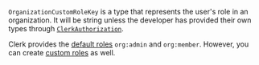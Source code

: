 `OrganizationCustomRoleKey` is a type that represents the user's role in an organization. It will be string unless the developer has provided their own types through [`ClerkAuthorization`](/docs/guides/development/override-clerk-types-interfaces#example-custom-roles-and-permissions).

Clerk provides the [default roles](/docs/guides/organizations/control-access/roles-and-permissions#default-roles) `org:admin` and `org:member`. However, you can create [custom roles](/docs/guides/organizations/control-access/roles-and-permissions#custom-roles) as well.
